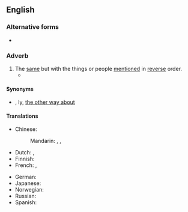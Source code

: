 ==English==

===Alternative forms===
* {{l|en|the other way round}}

===Adverb===
{{en-adv|head=the [[other]] [[way]] [[around]]|-}}

# The [[same]] but with the things or people [[mention]]ed in [[reverse]] order.
#* {{quote-text|year=1988|author={{w|Michael Crichton}}|title=Sphere|page=185|passage=“After all, he’s speaking our language, not '''the other way around'''.}}

====Synonyms====
* {{l|en|vice versa}}, {{l|en|converse}}ly, [[the other way about]]

====Translations====
{{trans-top|same but with things reversed}}
* Chinese:
*: Mandarin: {{t+|cmn|反過來|sc=Hani}}, {{t+|cmn|反过来|tr=fǎnguolái|sc=Hani}}, {{t+|cmn|反之亦然|tr=fǎnzhīyìrán|sc=Hani}}
* Dutch: {{t+|nl|omgekeerd}}, {{t+|nl|andersom}}
* Finnish: {{t+|fi|toisinpäin}}
* French: {{t+|fr|vice versa}}, {{t|fr|dans l'autre sens}}
{{trans-mid}}
* German: {{t+|de|umgekehrt}}
* Japanese: {{t+|ja|逆|tr=ぎゃくに, gyaku ni|alt=逆に|sc=Jpan}}
* Norwegian: {{t|no|andre veien|m}}
* Russian: {{t+|ru|наоборо́т}}
* Spanish: {{t|es|al revés}}
{{trans-bottom}}